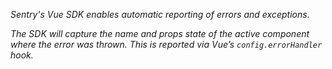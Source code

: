 <Note>

*Sentry's Vue SDK enables automatic reporting of errors and exceptions.*

*The SDK will capture the name and props state of the active component where the error was thrown. This is reported via Vue’s `config.errorHandler` hook.*

</Note>

